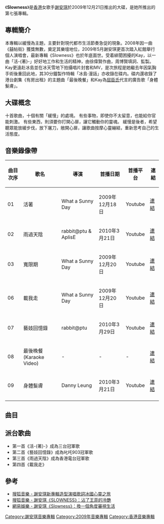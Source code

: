 {{Infobox album <!-- See Wikipedia:WikiProject_Albums -->
| name       = Slowness
| type       = 專輯
| artist     = [[謝安琪|謝安琪]]
| cover      = Slowness cover.JPG
<!-- 未知參數 | background = yellow -->
| released   = 2009年12月21日
| recorded   = 
| genre      = 粵語、[[鄉村音樂|鄉村音樂]]、[[輕音樂|輕音樂]]
| length     = 00:38:48
| label      = [[新藝寶唱片|新藝寶唱片]]
| producer   = 周博賢
| reviews    = 
| prev_title = [[Yelling|Yelling]]
| prev_year  = 2009
| next_title = [[第二個家|第二個家]]
| next_year  = 2010
| misc       = {{單曲
  | name          = Slowness
  | type          = studio
  | single1       = 活著
  | single1date   = 2009年11月27日
  | single2       = 藝妓回憶錄
  | single2date   = 2010年1月19日
  | single3       = 雨過天陰
  | single3date   = 2010年3月21日
  | single4       = 載我走
  | single4date   = 2010年4月16日
  }}
}}
《'''Slowness'''》是[[香港|香港]]女歌手[[謝安琪|謝安琪]]於2009年12月21日推出的大碟，是她所推出的第七張專輯。

== 專輯簡介 ==
本專輯以緩慢為主題，主要針對現代都市生活節奏急促的現象。2008年因一曲《囍帖街》獲獎無數，奠定其樂壇地位，2009年5月謝安琪更首次踏入紅館舉行個人演唱會，最新專輯《Slowness》也於年底面世。受着緋聞困擾的Kay，以一曲「活-{著}-」好好地工作和生活的精神，由徐偉賢作曲，周博賢填詞、監製。Kay更遠赴冰島並在冰天雪地下拍攝唱片封套和MV，是次旅程是她繼去年因氣胸手術後重回此地，其30分鐘製作特輯「冰島·漫話」亦收錄在碟内。碟内還收錄了港台劇集《有房出租》的主題曲「最後晚餐」和Kay為[[屈臣氏藥房|屈臣氏]]代言的廣告歌「身體髮膚」。

== 大碟概念 ==
十首歌曲，十個有關「緩慢」的處境。 
有些事物，即使你不太留意，也能給你官能刺激。 
有些東西，則須要你打開心扉，讓它觸動你的靈魂。 
緩慢是後者，希望聽眾能放緩步伐，放下屠刀，敞開心扉，讓歌曲按摩心靈繃結，重新思考自己的生活態度。

==音樂錄像帶==
{|class="wikitable sortable" style="text-align:center"
|-
!曲目次序
!歌名
!導演
!首播日期
!首播平台
!連結
|-
| 01 || 活著 || What a Sunny Day || 2009年12月18日 || Youtube || [http://www.youtube.com/watch?v=aRRo0eKuqn0 連結]{{Wayback|url=http://www.youtube.com/watch?v=aRRo0eKuqn0 |date=20160422190305 }}
|-
| 02 || 雨過天陰 || rabbit@ptu & AplisE || 2010年3月21日 || Youtube || [http://www.youtube.com/watch?v=WFvYqYd6el8 連結]{{Wayback|url=http://www.youtube.com/watch?v=WFvYqYd6el8 |date=20171023064711 }}
|-
| 03 || 寬限期 || What a Sunny Day || 2009年12月20日 || Youtube || [http://www.youtube.com/watch?v=8e3ziXWW3XI 連結]{{Wayback|url=http://www.youtube.com/watch?v=8e3ziXWW3XI |date=20180606145118 }}
|-
| 06 || 載我走 || What a Sunny Day || 2009年12月20日 || Youtube || [http://www.youtube.com/watch?v=wboL_3_StIA 連結]{{Wayback|url=http://www.youtube.com/watch?v=wboL_3_StIA |date=20160816211043 }}
|-
| 07 || 藝妓回憶錄|| rabbit@ptu || 2010年3月29日 ||Youtube||[https://www.youtube.com/watch?v=vUGp3X08KEE 連結]{{Wayback|url=https://www.youtube.com/watch?v=vUGp3X08KEE |date=20190217231207 }}
|-
| 08 || 最後晚餐(Karaoke Video) || - || - || - || [http://www.youtube.com/watch?v=wGUCFDBc1RI 連結]{{Wayback|url=http://www.youtube.com/watch?v=wGUCFDBc1RI |date=20160402153338 }}
|-
| 09 || 身體髮膚 || Danny Leung || 2010年3月21日 || Youtube || [http://www.youtube.com/watch?v=7uZLkyYrT10 連結]{{Wayback|url=http://www.youtube.com/watch?v=7uZLkyYrT10 |date=20190217231207 }}
|-
|}

== 曲目 ==
{{Tracklist
| headline = CD
| all_lyrics = [[周博賢|周博賢]]

| title1 = 活著
| music1 = [[徐偉賢|徐偉賢]]
| arranger1 = 周博賢
| producer1 = 周博賢

| title2 = 雨過天陰
| music2 = 徐偉賢
| arranger2 = [[Cousin_Fung|Cousin Fung]]
| producer2 = 周博賢

| title3 = 寬限期
| music3 = Leona Chan
| arranger3 = 周博賢
| producer3 = 周博賢

| title4 = 衣帽間
| music4 = 天旋
| arranger4 = 周博賢
| producer4 = 周博賢

| title5 = 替你高興
| music5 = [[John_Laudon|John Laudon]]
| arranger5 = John Laudon
| producer5 = 周博賢

| title6 = 載我走
| music6 = 楊淽、葉秀雯
| arranger6 = Gary Tong
| producer6 = [[梁榮駿|梁榮駿]]

| title7 = 藝妓回憶錄
| music7 = 英師傅
| arranger7 = 英師傅
| producer7 = 英師傅

| title8 = 最後晚餐
| music8 = 英師傅
| arranger8 = 英師傅
| producer8 = 英師傅

| title9 = 身體髮膚
| music9 = 周博賢
| arranger9 = 周博賢
| producer9 = 周博賢

| title10 = 賴床
| music10 = [[李嘉強|Seasons Lee]]
| arranger10 = Seasons Lee
| producer10 = 周博賢
}}

{{Tracklist
| headline = DVD
| extra_column = 導演

| title1 = 活著
| note1 = music video 
| extra1 = What a Sunny Day
| title2 = 寬限期
| note2 = music video
| extra2 = What a Sunny Day
| title3 = 載我走
| note3 = music video 
| extra3 = What a Sunny Day
| title4 = 冰島·漫話
| note4 = 製作特輯
}}

== 派台歌曲 ==
{{main|謝安琪#派台歌曲成績}}
*第一首《活-{著}-》成為三台冠軍歌
*第二首《藝妓回憶錄》成為叱吒903冠軍歌
*第三首《雨過天陰》成為香港電台冠軍歌
*第四首《載我走》

== 參考 ==
*[http://music.yule.sohu.com/20091222/n269116173.shtml 搜狐音樂 - 謝安琪新專輯造型演唱歌詞冰國心靈之旅]{{Wayback|url=http://music.yule.sohu.com/20091222/n269116173.shtml |date=20190323022344 }}
*[http://music.yule.sohu.com/20091223/n269162091.shtml 搜狐音樂 - 謝安琪《SLOWNESS》：沾了王菲的冷艷]{{Wayback|url=http://music.yule.sohu.com/20091223/n269162091.shtml |date=20190323022341 }}
*[http://ent.163.com/10/0106/15/5SBRI1V1000300C3.html  網易娛樂 - 謝安琪《Slowness》：換一個角度審視生活]{{Wayback|url=http://ent.163.com/10/0106/15/5SBRI1V1000300C3.html |date=20190323022340 }}


{{reflist}}
{{謝安琪}}

[[Category:謝安琪音樂專輯|Category:謝安琪音樂專輯]]
[[Category:2009年音樂專輯|Category:2009年音樂專輯]]
[[Category:香港音樂專輯|Category:香港音樂專輯]]